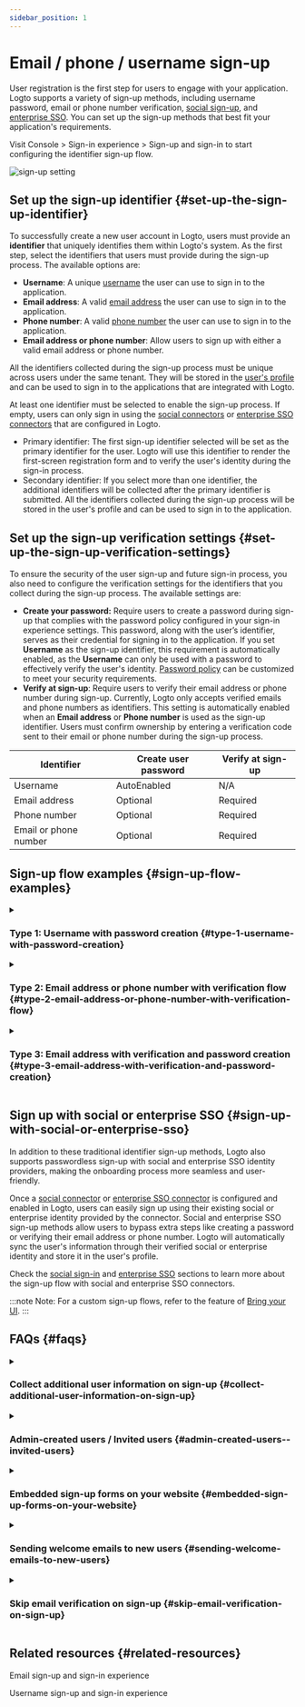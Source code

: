 ```yaml
---
sidebar_position: 1
---
```


# Email / phone / username sign-up

User registration is the first step for users to engage with your application. Logto supports a variety of sign-up methods, including username password, email or phone number verification, [social sign-up](/end-user-flows/sign-up-and-sign-in/social-sign-in), and [enterprise SSO](/end-user-flows/enterprise-sso). You can set up the sign-up methods that best fit your application's requirements.

Visit <CloudLink to="/sign-in-experience/sign-up-and-sign-in">Console > Sign-in experience > Sign-up and sign-in</CloudLink> to start configuring the identifier sign-up flow.

<img src="/img/assets/sign-in-experience-sign-up.png" alt="sign-up setting" />

## Set up the sign-up identifier \{#set-up-the-sign-up-identifier}

To successfully create a new user account in Logto, users must provide an **identifier** that uniquely identifies them within Logto's system. As the first step, select the identifiers that users must provide during the sign-up process. The available options are:

- **Username**: A unique [username](/user-management/user-data#username) the user can use to sign in to the application.
- **Email address**: A valid [email address](/user-management/user-data#primary_email) the user can use to sign in to the application.
- **Phone number**: A valid [phone number](/user-management/user-data#primary_phone) the user can use to sign in to the application.
- **Email address or phone number**: Allow users to sign up with either a valid email address or phone number.

All the identifiers collected during the sign-up process must be unique across users under the same tenant. They will be stored in the [user's profile](/user-management/user-data#user-profile) and can be used to sign in to the applications that are integrated with Logto.

At least one identifier must be selected to enable the sign-up process. If empty, users can only sign in using the [social connectors](/connectors/social-connectors) or [enterprise SSO connectors](/connectors/enterprise-connectors) that are configured in Logto.

- Primary identifier: The first sign-up identifier selected will be set as the primary identifier for the user. Logto will use this identifier to render the first-screen registration form and to verify the user's identity during the sign-in process.
- Secondary identifier: If you select more than one identifier, the additional identifiers will be collected after the primary identifier is submitted. All the identifiers collected during the sign-up process will be stored in the user's profile and can be used to sign in to the application.

## Set up the sign-up verification settings \{#set-up-the-sign-up-verification-settings}

To ensure the security of the user sign-up and future sign-in process, you also need to configure the verification settings for the identifiers that you collect during the sign-up process. The available settings are:

- **Create your password:** Require users to create a password during sign-up that complies with the password policy configured in your sign-in experience settings. This password, along with the user’s identifier, serves as their credential for signing in to the application. If you set **Username** as the sign-up identifier, this requirement is automatically enabled, as the **Username** can only be used with a password to effectively verify the user's identity. [Password policy](/end-user-flows/sign-up-and-sign-in/reset-password#set-up-password-policy) can be customized to meet your security requirements.
- **Verify at sign-up**: Require users to verify their email address or phone number during sign-up. Currently, Logto only accepts verified emails and phone numbers as identifiers. This setting is automatically enabled when an **Email address** or **Phone number** is used as the sign-up identifier. Users must confirm ownership by entering a verification code sent to their email or phone number during the sign-up process.

| Identifier            | Create user password | Verify at sign-up |
| --------------------- | -------------------- | ----------------- |
| Username              | AutoEnabled          | N/A               |
| Email address         | Optional             | Required          |
| Phone number          | Optional             | Required          |
| Email or phone number | Optional             | Required          |

## Sign-up flow examples \{#sign-up-flow-examples}

<details>
  <summary>

### Type 1: Username with password creation \{#type-1-username-with-password-creation}

</summary>

Select the **Username** as the sign-up identifier. Create your password is auto enabled.

<img src="/img/assets/sign-up-username-password.png" alt="Username and password sign-up" />

</details>

<details>
  <summary>

### Type 2: Email address or phone number with verification flow \{#type-2-email-address-or-phone-number-with-verification-flow}

</summary>

Select the **Email address or phone number** as the sign-up identifier. **Verify at sign-up** is forced to be enabled.

<img
  src="/img/assets/sign-up-email-verification.png"
  alt="Email or phone number sign-up with verification"
/>

</details>

<details>
  <summary>

### Type 3: Email address with verification and password creation \{#type-3-email-address-with-verification-and-password-creation}

</summary>

Select the **Email address** as the sign-up identifier. **Verify at sign-up** is forced to be enabled. Enable **Create your password** to require users to create a password during sign-up. (Same applies to the phone number sign-up flow)

<img
  src="/img/assets/sign-up-email-password.png"
  alt="Email sign-up with verification and password creation"
/>

</details>

## Sign up with social or enterprise SSO \{#sign-up-with-social-or-enterprise-sso}

In addition to these traditional identifier sign-up methods, Logto also supports passwordless sign-up with social and enterprise SSO identity providers, making the onboarding process more seamless and user-friendly.

Once a [social connector](/connectors/social-connectors) or [enterprise SSO connector](/connectors/enterprise-connectors) is configured and enabled in Logto, users can easily sign up using their existing social or enterprise identity provided by the connector. Social and enterprise SSO sign-up methods allow users to bypass extra steps like creating a password or verifying their email address or phone number. Logto will automatically sync the user's information through their verified social or enterprise identity and store it in the user's profile.

Check the [social sign-in](/end-user-flows/sign-up-and-sign-in/social-sign-in/) and [enterprise SSO](/end-user-flows/enterprise-sso/) sections to learn more about the sign-up flow with social and enterprise SSO connectors.

:::note
Note: For a custom sign-up flows, refer to the feature of [Bring your UI](/customization/bring-your-ui/).
:::

## FAQs \{#faqs}

<details>
  <summary>

### Collect additional user information on sign-up \{#collect-additional-user-information-on-sign-up}

</summary>
  
To collect additional user profile information (e.g., Full name, Birthday, Company name) during sign-up, you have two options:

- **Self-hosted onboarding flows**: Redirect users to your own onboarding flow after successful sign-up for customizable data collection.
- **Bring your own UI**: Customize your own sign-up flow using our bring your own ui feature with user profile settings API (coming soon).

</details>

<details>
  <summary>

### Admin-created users / Invited users \{#admin-created-users--invited-users}

</summary>

Learn how to implement the [invite only sign-up flow.](/end-user-flows/sign-up-and-sign-in/disable-user-registration/#implement-an-invitation-only-sign-up-flow)

</details>

<details>
  <summary>

### Embedded sign-up forms on your website \{#embedded-sign-up-forms-on-your-website}

</summary>
  
Logto dose not currently support headless API for sign-in and sign-up. You can use the [Bring your UI](/customization/bring-your-ui/) feature to upload your own sign-up form to Logto or use the sign-in parameters to populate user information to Logto from your website. Learn more about the user identifier population at [Authentication parameters](/end-user-flows/authentication-parameters/).

</details>

<details>
  <summary>

### Sending welcome emails to new users \{#sending-welcome-emails-to-new-users}

</summary>

Subscribe to the `User.Created` webhook event to trigger a welcome email to new users. Learn more about [webhook events](/developers/webhooks/webhooks-events/#data-mutation-hook-events).

</details>

<details>
  <summary>

### Skip email verification on sign-up \{#skip-email-verification-on-sign-up}

</summary>

Currently, Logto only supports verified emails and phone numbers as identifiers. The verification process is required to ensure the security and ownership of the user's identifier.
Support for unverified emails or phone numbers is on our [roadmap](https://logto.productlane.com/roadmap). Stay tuned for updates!

</details>

## Related resources \{#related-resources}

<Url href="https://www.youtube.com/watch?v=64rBXpWbScc">Email sign-up and sign-in experience</Url>

<Url href="https://www.youtube.com/watch?v=chQxCJX6e6w">
  Username sign-up and sign-in experience
</Url>
